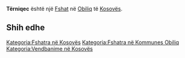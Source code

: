 {{Fshat në Kosovës
 | Emri                = Tërniqec
| sqi_N_name = Tërniqec
| sqi_N_FULL_NAME_RO = Tërniqec
| sqi_N_FULL_NAME_ND_RO = Terniqec
| sqi_N_SORT_NAME_RG = TERNIQEC
| sqi_N_FULL_NAME_RG = Tërniqec
| sqi_N_FULL_NAME_ND_RG = Terniqec
| sqi_V_name = Turiqec
| sqi_V_FULL_NAME_RO = Turiqec Turiqevc
| sqi_V_FULL_NAME_ND_RO = Turiqec Turiqevc
| sqi_V_SORT_NAME_RG = TURIQEC TURIQEVC
| sqi_V_FULL_NAME_RG = Turiqec Turiqevc
| sqi_V_FULL_NAME_ND_RG = Turiqec Turiqevc
| srp_N_name = Trnićevce
| srp_N_FULL_NAME_RO = Trnićevce
| srp_N_FULL_NAME_ND_RO = Trnicevce
| srp_N_SORT_NAME_RG = TRNICEVCE
| srp_N_FULL_NAME_RG = Trnićevce
| srp_N_FULL_NAME_ND_RG = Trnicevce
| srp_NS_name = Трнићевце
| srp_NS_FULL_NAME_RO = Трнићевце
| srp_NS_FULL_NAME_ND_RO = Трнићевце
| srp_NS_SORT_NAME_RG = ТРНИЋЕВЦЕ
| srp_NS_FULL_NAME_RG = Трнићевце
| srp_NS_FULL_NAME_ND_RG = Трнићевце

 | Emri (Rasa dhanore) = 
 | Figura              = 
 | Shteti              = Kosovo
 | Komuna              = Obiliq
 | Kodi postar         = 
 | Sipërfaqja          = 

 | Popullsia           = 

 | Regj. i popullsisë  = 
 | Dend. e popullsisë  = 
 | Faqja zyrtare       = 
 <!--- Koordinatat ----> 
 | Gjerësia            = 42.585278
 | Gjatësia            = 21.426111
 | Lartësia            = 
}}
'''Tërniqec''' është një [[Fshat]] në [[Obiliq]] të [[Kosovës]].

<!-- == Gjeografia == -->
<!-- == Historia == -->
<!-- == Demografia == -->
== Shih edhe ==
{{Komuna Obiliq}}
{{Kosovo-Administrata-Cung}}

[[Kategoria:Fshatra në Kosovës]]
[[Kategoria:Fshatra në Kommunes Obiliq]]
[[Kategoria:Vendbanime në Kosovës]]